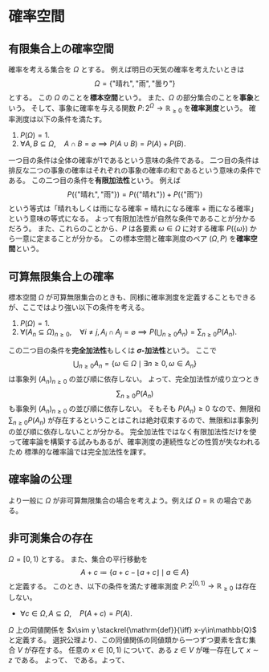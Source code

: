 # 確率空間

## 有限集合上の確率空間

確率を考える集合を $\Omega$ とする。
例えば明日の天気の確率を考えたいときは
$$
\Omega = \{\text{"晴れ"}, \text{"雨"}, \text{"曇り"}\}
$$
とする。
この $\Omega$ のことを**標本空間**という。
また、$\Omega$ の部分集合のことを**事象**という。
そして、事象に確率を与える関数 $P\colon 2^\Omega\to\mathbb{R}_{\ge 0}$ を**確率測度**という。
確率測度は以下の条件を満たす。

1. $P(\Omega)=1$.
2. $\forall A,\,B\subseteq\Omega,\quad A\cap B = \varnothing \implies P(A\cup B) = P(A) + P(B)$.

一つ目の条件は全体の確率が1であるという意味の条件である。
二つ目の条件は排反な二つの事象の確率はそれぞれの事象の確率の和であるという意味の条件である。
この二つ目の条件を**有限加法性**という。
例えば
$$
P(\{\text{"晴れ"}, \text{"雨"}\}) = P(\{\text{"晴れ"}\}) + P(\{\text{"雨"}\})
$$
という等式は「晴れもしくは雨になる確率 $=$ 晴れになる確率 $+$ 雨になる確率」という意味の等式になる。
よって有限加法性が自然な条件であることが分かるだろう。
また、これらのことから、$P$ は各要素 $\omega\in\Omega$ に対する確率 $P(\{\omega\})$ から一意に定まることが分かる。
この標本空間と確率測度のペア $(\Omega,\, P)$ を**確率空間**という。

## 可算無限集合上の確率

標本空間 $\Omega$ が可算無限集合のときも、同様に確率測度を定義することもできるが、ここではより強い以下の条件を考える。

1. $P(\Omega)=1$.
2. $\forall (A_n\subseteq \Omega)_{n\ge 0},\quad \forall i\ne j,\, A_i\cap A_j=\varnothing\implies P\left(\bigcup_{n\ge 0}A_n\right) = \sum_{n\ge 0} P(A_n)$.

この二つ目の条件を**完全加法性**もしくは **$\sigma$-加法性**という。
ここで
$$
\bigcup_{n\ge 0} A_n = \{\omega\in\Omega\mid \exists n\ge 0,\, \omega\in A_n\}
$$
は事象列 $(A_n)_{n\ge 0}$ の並び順に依存しない。
よって、完全加法性が成り立つとき
$$
\sum_{n\ge 0} P(A_n)
$$
も事象列 $(A_n)_{n\ge 0}$ の並び順に依存しない。
そもそも $P(A_n)\ge 0$ なので、無限和 $\sum_{n\ge 0} P(A_n)$ が存在するということはこれは絶対収束するので、無限和は事象列の並び順に依存しないことが分かる。
完全加法性ではなく有限加法性だけを使って確率論を構築する試みもあるが、確率測度の連続性などの性質が失なわれるため
標準的な確率論では完全加法性を課す。

## 確率論の公理

より一般に $\Omega$ が非可算無限集合の場合を考えよう。例えば $\Omega = \mathbb{R}$ の場合である。

::: {#thm-vitali}

## 非可測集合の存在

$\Omega=[0,1)$ とする。
また、集合の平行移動を
$$
A+c\coloneqq\{a+c-\lfloor a+c\rfloor\mid a\in A\}
$$
と定義する。
このとき、以下の条件を満たす確率測度 $P\colon 2^{[0,1)}\to \mathbb{R}_{\ge 0}$ は存在しない。

* $\forall c\in\Omega,\, A\subseteq\Omega,\quad P(A+c) = P(A)$.
:::
::: {.proof}
$\Omega$ 上の同値関係を $x\sim y \stackrel{\mathrm{def}}{\iff} x-y\in\mathbb{Q}$ と定義する。
選択公理より、この同値関係の同値類から一つずつ要素を含む集合 $V$ が存在する。
任意の $x\in[0, 1)$ について、ある $z\in V$ が唯一存在して $x\sim z$ である。
よって、
\begin{align*}
[0, 1) &= \bigcup_{z\in V} \{x \mid x\sim z\}\\
&= \bigcup_{z\in V} \bigcup_{q\in\mathbb{Q}} (\{z\} + q)\\
&= \bigcup_{q\in\mathbb{Q}} \bigcup_{z\in V}  (\{z\} + q)\\
&= \bigcup_{q\in\mathbb{Q}} (V + q)\\
\end{align*}
である。よって、
\begin{align*}
1 = P([0, 1)) &= P\left(\bigcup_{q\in\mathbb{Q}} V+q\right)\\
 &= \sum_{q\in\mathbb{Q}} P\left(V+q\right)\\
 &= \sum_{q\in\mathbb{Q}} P\left(V\right)
\end{align*}
:::
